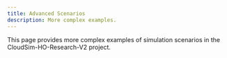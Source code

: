 ```yaml
---
title: Advanced Scenarios
description: More complex examples.
---
```




This page provides more complex examples of simulation scenarios in the CloudSim-HO-Research-V2 project.
